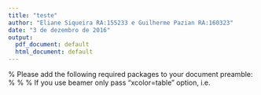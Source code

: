 ```yaml
---
title: "teste"
author: "Eliane Siqueira RA:155233 e Guilherme Pazian RA:160323"
date: "3 de dezembro de 2016"
output:
  pdf_document: default
  html_document: default
---
```


% Please add the following required packages to your document preamble:
% \usepackage{multirow}
% \usepackage[table,xcdraw]{xcolor}
% If you use beamer only pass "xcolor=table" option, i.e. \documentclass[xcolor=table]{beamer}
\begin{table}[]
\centering
\caption{My caption}
\label{my-label}
\begin{tabular}{|
>{\columncolor[HTML]{EFEFEF}}l |lll|l|
>{\columncolor[HTML]{EFEFEF}}l |lll|l|
>{\columncolor[HTML]{EFEFEF}}l |lll|}
\cline{1-4} \cline{6-9} \cline{11-14}
\cellcolor[HTML]{C0C0C0}                                                                          & \multicolumn{3}{l|}{\cellcolor[HTML]{C0C0C0}Pessoa}                                  &  & \cellcolor[HTML]{C0C0C0}                                                                          & \multicolumn{3}{l|}{\cellcolor[HTML]{C0C0C0}Pessoa}                                  &  & \cellcolor[HTML]{C0C0C0}                                                                          & \multicolumn{3}{l|}{\cellcolor[HTML]{C0C0C0}Pessoa}                                  \\ \cline{2-4} \cline{7-9} \cline{12-14} 
\multirow{-2}{*}{\cellcolor[HTML]{C0C0C0}\begin{tabular}[c]{@{}l@{}}Dia da\\ Semana\end{tabular}} & \cellcolor[HTML]{EFEFEF}P1 & \cellcolor[HTML]{EFEFEF}P2 & \cellcolor[HTML]{EFEFEF}P3 &  & \multirow{-2}{*}{\cellcolor[HTML]{C0C0C0}\begin{tabular}[c]{@{}l@{}}Dia da\\ Semana\end{tabular}} & \cellcolor[HTML]{EFEFEF}P4 & \cellcolor[HTML]{EFEFEF}P5 & \cellcolor[HTML]{EFEFEF}P6 &  & \multirow{-2}{*}{\cellcolor[HTML]{C0C0C0}\begin{tabular}[c]{@{}l@{}}Dia da\\ Semana\end{tabular}} & \cellcolor[HTML]{EFEFEF}P7 & \cellcolor[HTML]{EFEFEF}P8 & \cellcolor[HTML]{EFEFEF}P9 \\ \cline{1-4} \cline{6-9} \cline{11-14} 
Seg                                                                                               & T                          & N                          & M                          &  & Seg                                                                                               & T                          & M                          & N                          &  & Seg                                                                                               & N                          & T                          & M                          \\
Qua                                                                                               & N                          & M                          & T                          &  & Qua                                                                                               & N                          & T                          & M                          &  & Qua                                                                                               & M                          & N                          & T                          \\
Sex                                                                                               & M                          & T                          & N                          &  & Sex                                                                                               & M                          & N                          & T                          &  & Sex                                                                                               & T                          & M                          & N                          \\ \cline{1-4} \cline{6-9} \cline{12-14} 
\end{tabular}
\end{table}

